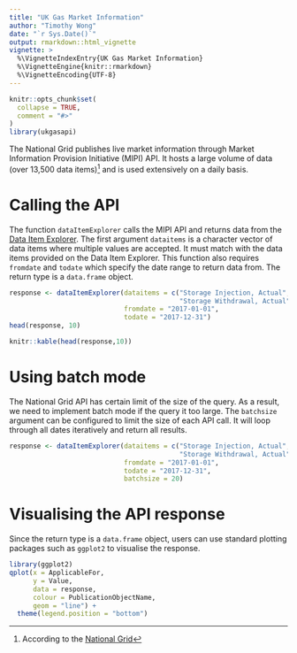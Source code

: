 ```yaml
---
title: "UK Gas Market Information"
author: "Timothy Wong"
date: "`r Sys.Date()`"
output: rmarkdown::html_vignette
vignette: >
  %\VignetteIndexEntry{UK Gas Market Information}
  %\VignetteEngine{knitr::rmarkdown}
  %\VignetteEncoding{UTF-8}
---
```


```r
knitr::opts_chunk$set(
  collapse = TRUE,
  comment = "#>"
)
library(ukgasapi)
```

The National Grid publishes live market information through Market Information Provision Initiative (MIPI) API. It hosts a large volume of data (over 13,500 data items)^[According to the [National Grid](https://www.nationalgrid.com/sites/default/files/documents/42797-MIPI%20Update.pdf)] and is used extensively on a daily basis.

# Calling the API

The function `dataItemExplorer` calls the MIPI API and returns data from the [Data Item Explorer](http://mip-prd-web.azurewebsites.net/DataItemExplorer). The first argument `dataitems` is a character vector of data items where multiple values are accepted. It must match with the data items provided on the Data Item Explorer. This function also requires `fromdate` and `todate` which specify the date range to return data from. The return type is a `data.frame` object.

```r
response <- dataItemExplorer(dataitems = c("Storage Injection, Actual",
                                           "Storage Withdrawal, Actual"),
                             fromdate = "2017-01-01",
                             todate = "2017-12-31")
head(response, 10)
```

```r
knitr::kable(head(response,10))
```

# Using batch mode

The National Grid API has certain limit of the size of the query. As a result, we need to implement batch mode if the query it too large. The `batchsize` argument can be configured to limit the size of each API call. It will loop through all dates iteratively and return all results.

```r
response <- dataItemExplorer(dataitems = c("Storage Injection, Actual",
                                           "Storage Withdrawal, Actual"),
                             fromdate = "2017-01-01",
                             todate = "2017-12-31",
                             batchsize = 20)
```

# Visualising the API response

Since the return type is a `data.frame` object, users can use standard plotting packages such as `ggplot2` to visualise the response.

```r
library(ggplot2)
qplot(x = ApplicableFor,
      y = Value,
      data = response,
      colour = PublicationObjectName,
      geom = "line") + 
  theme(legend.position = "bottom")
```
